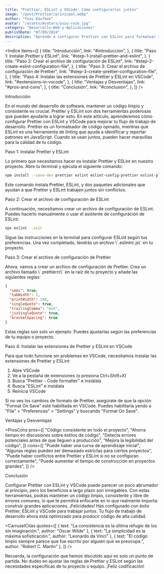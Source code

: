 ```yaml
---
title: "Prettier, ESLint y VSCode: Cómo configurarlos juntos"
image: "/post/Prettier/prinicpal.webp"
author: "Yuzu Kaufman"
avatar: "/assets/Avatars/yuzu-roze.jpg"
category: "Desarrollo-Web-y-Aplicaciones"
publishDate: "07/09/2024"
description: "Aprende a configurar Prettier con ESLint para formatear tu código automáticamente y detectar errores de estilo."
---
```


<Indice
  items={[
    {
      title: "Introducción",
      link: "#introduccion",
    },
    {
      title: "Paso 1: Instalar Prettier y ESLint",
      link: "#step-1-install-prettier-and-eslint",
    },
    {
      title: "Paso 2: Crear el archivo de configuración de ESLint",
      link: "#step-2-create-eslint-configuration-file",
    },
    {
      title: "Paso 3: Crear el archivo de configuración de Prettier",
      link: "#step-3-create-prettier-configuration-file",
    },
    {
      title: "Paso 4: Instalar las extensiones de Prettier y ESLint en VSCode",
      link: "#extensions-in-vscode",
    },
    {
      title: "Ventajas y Desventajas",
      link: "#pros-and-cons",
    },
    {
      title: "Conclusión",
      link: "#conclusion",
    },
  ]}
/>

<SubSeccion id="introduccion">Introducción</SubSeccion>

<Parrafo>
  En el mundo del desarrollo de software, mantener un código limpio y consistente es crucial. Prettier y ESLint son dos
  herramientas poderosas que pueden ayudarte a lograr esto. En este artículo, aprenderemos cómo configurar Prettier con ESLint y
  VSCode para mejorar tu flujo de trabajo de desarrollo.
</Parrafo>

<Alert type="info">
  Prettier es un formateador de código opinado, mientras que ESLint es una herramienta de linting que ayuda a identificar y
  reportar patrones en JavaScript. Cuando se usan juntos, pueden hacer maravillas para la calidad de tu código.
</Alert>

<SubSeccion id="step-1-install-prettier-and-eslint">Paso 1: Instalar Prettier y ESLint</SubSeccion>

<Parrafo>
  Lo primero que necesitamos hacer es instalar Prettier y ESLint en nuestro proyecto. Abre tu terminal y ejecuta el siguiente
  comando:
</Parrafo>

```bash
npm install --save-dev prettier eslint eslint-config-prettier eslint-plugin-prettier
```

<Parrafo>
  Este comando instala Prettier, ESLint, y dos paquetes adicionales que ayudan a que Prettier y ESLint trabajen juntos sin
  conflictos.
</Parrafo>

<SubSeccion id="step-2-create-eslint-configuration-file">Paso 2: Crear el archivo de configuración de ESLint</SubSeccion>

<Parrafo>
  A continuación, necesitamos crear un archivo de configuración de ESLint. Puedes hacerlo manualmente o usar el asistente de
  configuración de ESLint:
</Parrafo>

```bash
npx eslint --init
```

<Parrafo>
  Sigue las instrucciones en la terminal para configurar ESLint según tus preferencias. Una vez completado, tendrás un archivo
  \`.eslintrc.js\` en tu proyecto.
</Parrafo>

<SubSeccion id="step-3-create-prettier-configuration-file">Paso 3: Crear el archivo de configuración de Prettier</SubSeccion>

<Parrafo>
  Ahora, vamos a crear un archivo de configuración de Prettier. Crea un archivo llamado \`.prettierrc\` en la raíz de tu proyecto
  y añade las siguientes reglas:
</Parrafo>

```json
{
  "semi": true,
  "tabWidth": 2,
  "printWidth": 100,
  "singleQuote": true,
  "trailingComma": "es5",
  "jsxSingleQuote": true,
  "bracketSpacing": true
}
```

<Parrafo>Estas reglas son solo un ejemplo. Puedes ajustarlas según las preferencias de tu equipo o proyecto.</Parrafo>

<SubSeccion id="extensions-in-vscode">Paso 4: Instalar las extensiones de Prettier y ESLint en VSCode</SubSeccion>

<Parrafo>Para que todo funcione sin problemas en VSCode, necesitamos instalar las extensiones de Prettier y ESLint:</Parrafo>

<ol>
  <li>Abre VSCode</li>
  <li>Ve a la pestaña de extensiones (o presiona Ctrl+Shift+X)</li>
  <li>Busca "Prettier - Code formatter" e instálala</li>
  <li>Busca "ESLint" e instálala</li>
  <li>Reinicia VSCode</li>
</ol>

<Alert type="warning">
  Si no ves los cambios de formato de Prettier, asegúrate de que la opción "Format On Save" esté habilitada en VSCode. Puedes
  habilitarla yendo a "File" > "Preferences" > "Settings" y buscando "Format On Save".
</Alert>

<SubSeccion id="pros-and-cons">Ventajas y Desventajas</SubSeccion>

<ProsCons
  pros={[
    "Código consistente en todo el proyecto",
    "Ahorra tiempo en discusiones sobre estilos de código",
    "Detecta errores potenciales antes de que lleguen a producción",
    "Mejora la legibilidad del código",
  ]}
  cons={[
    "Puede haber una curva de aprendizaje inicial",
    "Algunas reglas pueden ser demasiado estrictas para ciertos proyectos",
    "Puede haber conflictos entre Prettier y ESLint si no se configuran correctamente",
    "Puede aumentar el tiempo de construcción en proyectos grandes",
  ]}
/>

<SubSeccion id="conclusion">Conclusión</SubSeccion>

<Parrafo>
  Configurar Prettier con ESLint y VSCode puede parecer un poco abrumador al principio, pero los beneficios a largo plazo son
  innegables. Con estas herramientas, podrás mantener un código limpio, consistente y libre de errores comunes, lo que te
  permitirá enfocarte en lo que realmente importa: construir grandes aplicaciones.
</Parrafo>

<Alert type="success">
  ¡Felicidades! Has configurado con éxito Prettier, ESLint y VSCode para trabajar juntos. Tu flujo de trabajo de desarrollo ahora
  está optimizado para producir código de alta calidad.
</Alert>

<CarruselCitas
  quotes={[
    { text: "La consistencia es la última refugio de los sin imaginación.", author: "Oscar Wilde" },
    { text: "La simplicidad es la máxima sofisticación.", author: "Leonardo da Vinci" },
    { text: "El código limpio siempre parece que fue escrito por alguien que se preocupa.", author: "Robert C. Martin" },
  ]}
/>

<Divider />

<Parrafo>
  Recuerda, la configuración que hemos discutido aquí es solo un punto de partida. No dudes en ajustar las reglas de Prettier y
  ESLint según las necesidades específicas de tu proyecto o equipo. ¡Feliz codificación!
</Parrafo>
